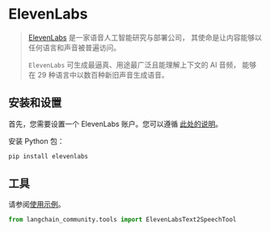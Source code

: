 # ElevenLabs

>[ElevenLabs](https://elevenlabs.io/about) 是一家语音人工智能研究与部署公司，
> 其使命是让内容能够以任何语言和声音被普遍访问。
>
> `ElevenLabs` 可生成最逼真、用途最广泛且能理解上下文的 AI 音频，
> 能够在 29 种语言中以数百种新旧声音生成语音。

## 安装和设置

首先，您需要设置一个 ElevenLabs 账户。您可以遵循
[此处的说明](https://docs.elevenlabs.io/welcome/introduction)。

安装 Python 包：

```bash
pip install elevenlabs
```

## 工具

请参阅[使用示例](/docs/integrations/tools/eleven_labs_tts)。

```python
from langchain_community.tools import ElevenLabsText2SpeechTool
```